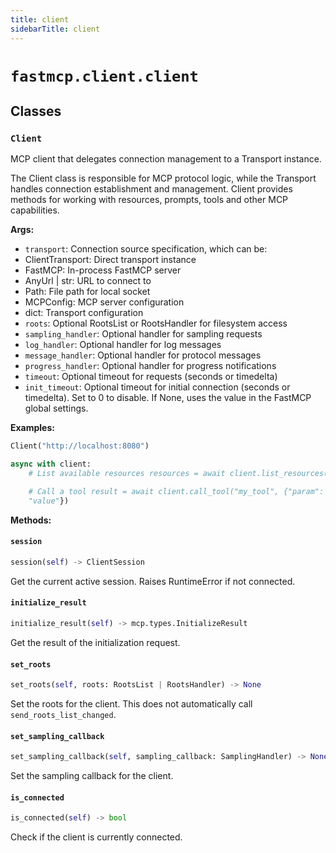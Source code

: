 ```yaml
---
title: client
sidebarTitle: client
---
```


# `fastmcp.client.client`

## Classes

### `Client` <sup><a href="https://github.com/jlowin/fastmcp/blob/main/src/fastmcp/client/client.py#L60"><Icon icon="github" class="size-4" /></a></sup>


MCP client that delegates connection management to a Transport instance.

The Client class is responsible for MCP protocol logic, while the Transport
handles connection establishment and management. Client provides methods for
working with resources, prompts, tools and other MCP capabilities.

**Args:**
- `transport`: Connection source specification, which can be\:
- ClientTransport\: Direct transport instance
- FastMCP\: In-process FastMCP server
- AnyUrl | str\: URL to connect to
- Path\: File path for local socket
- MCPConfig\: MCP server configuration
- dict\: Transport configuration
- `roots`: Optional RootsList or RootsHandler for filesystem access
- `sampling_handler`: Optional handler for sampling requests
- `log_handler`: Optional handler for log messages
- `message_handler`: Optional handler for protocol messages
- `progress_handler`: Optional handler for progress notifications
- `timeout`: Optional timeout for requests (seconds or timedelta)
- `init_timeout`: Optional timeout for initial connection (seconds or timedelta).
Set to 0 to disable. If None, uses the value in the FastMCP global settings.

**Examples:**

```python # Connect to FastMCP server client =
Client("http://localhost:8080")

async with client:
    # List available resources resources = await client.list_resources()

    # Call a tool result = await client.call_tool("my_tool", {"param":
    "value"})
```


**Methods:**

#### `session` <sup><a href="https://github.com/jlowin/fastmcp/blob/main/src/fastmcp/client/client.py#L207"><Icon icon="github" class="size-4" /></a></sup>

```python
session(self) -> ClientSession
```

Get the current active session. Raises RuntimeError if not connected.


#### `initialize_result` <sup><a href="https://github.com/jlowin/fastmcp/blob/main/src/fastmcp/client/client.py#L217"><Icon icon="github" class="size-4" /></a></sup>

```python
initialize_result(self) -> mcp.types.InitializeResult
```

Get the result of the initialization request.


#### `set_roots` <sup><a href="https://github.com/jlowin/fastmcp/blob/main/src/fastmcp/client/client.py#L225"><Icon icon="github" class="size-4" /></a></sup>

```python
set_roots(self, roots: RootsList | RootsHandler) -> None
```

Set the roots for the client. This does not automatically call `send_roots_list_changed`.


#### `set_sampling_callback` <sup><a href="https://github.com/jlowin/fastmcp/blob/main/src/fastmcp/client/client.py#L229"><Icon icon="github" class="size-4" /></a></sup>

```python
set_sampling_callback(self, sampling_callback: SamplingHandler) -> None
```

Set the sampling callback for the client.


#### `is_connected` <sup><a href="https://github.com/jlowin/fastmcp/blob/main/src/fastmcp/client/client.py#L235"><Icon icon="github" class="size-4" /></a></sup>

```python
is_connected(self) -> bool
```

Check if the client is currently connected.

